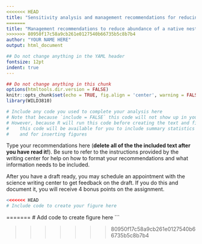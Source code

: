 ```yaml
---
<<<<<<< HEAD
title: "Sensitivity analysis and management recommendations for reducing abundance of Brown-headed cowbirds"
=======
title: "Management recommendations to reduce abundance of a native nest parasite, the Brown-headed cowbird"
>>>>>>> 80950f17c58a9cb261e0127540b66735b5c8b7b4
author: "YOUR NAME HERE"
output: html_document

## Do not change anything in the YAML header
fontsize: 12pt
indent: true
---
```


```r
## Do not change anything in this chunk
options(htmltools.dir.version = FALSE)
knitr::opts_chunk$set(echo = TRUE, fig.align = 'center', warning = FALSE, message = FALSE)
library(WILD3810)
```



```r
# Include any code you used to complete your analysis here
# Note that because `include = FALSE` this code will not show up in your final document
# However, because R will run this code before creating the text and figures
#    this code will be available for you to include summary statistics in the text
#    and for inserting figures
```

Type your recommendations here (**delete all of the the included text after you have read it!**). Be sure to refer to the instructions provided by the writing center for help on how to format your recommendations and what information needs to be included. 

After you have a draft ready, you may schedule an appointment with the science writing center to get feedback on the draft. If you do this and document it, you will receive 4 bonus points on the assignment. 


```r
<<<<<<< HEAD
# Include code to create your figure here
```
=======
# Add code to create figure here
```


>>>>>>> 80950f17c58a9cb261e0127540b66735b5c8b7b4
